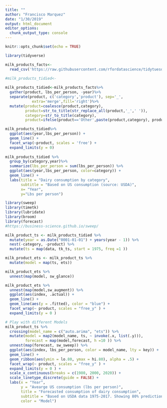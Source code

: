 ```yaml
---
title: ""
author: "Francisco Marquez"
date: "1/30/2019"
output: html_document
editor_options: 
  chunk_output_type: console
---
```


```r
knitr::opts_chunk$set(echo = TRUE)
```


```r
library(tidyverse)

milk_products_facts<-
  read_csv('https://raw.githubusercontent.com/rfordatascience/tidytuesday/master/data/2019/2019-01-29/milk_products_facts.csv')
```

```r

#milk_products_tidied<-
  
milk_products_tidied<-milk_products_facts%>%
  gather(product, lbs_per_person, -year)%>%
  separate(product, c('category','product'), sep='_',
            extra='merge',fill='right')%>%
  mutate(product=coalesce(product,category),
         product=str_to_title(str_replace_all(product,'_',' ')),
         category=str_to_title(category),
         product=ifelse(product=='Other',paste(product,category), product))

milk_products_tidied%>%
  ggplot(aes(year,lbs_per_person)) +
  geom_line() +
  facet_wrap(~product, scales = 'free') + 
  expand_limits(y = 0)
  
milk_products_tidied %>%
  group_by(category,year)%>%
  summarize(lbs_per_person = sum(lbs_per_person)) %>%
  ggplot(aes(year,lbs_per_person, color=category)) +
  geom_line() +
  labs(title = "Dairy consumption by category",
       subtitle = "Based on US consumption (source: USDA)",
       x= "Year",
       y="Lbs per person")

```
```r
library(sweep)
library(timetk)
library(lubridate)
library(broom)
library(forecast)
#https://business-science.github.io/sweep/

milk_product_ts <- milk_products_tidied %>%
  mutate(year = as.Date("0001-01-01") + years(year - 1)) %>%
  nest(-category, -product) %>%
  mutate(ts = map(data, tk_ts, start = 1975, freq =1 ))

milk_product_ets <- milk_product_ts %>%
  mutate(model = map(ts, ets))

milk_product_ets %>%
  unnest(map(model, sw_glance))

milk_product_ets %>%
  unnest(map(model,sw_augment)) %>%
  ggplot(aes(index, .actual)) + 
  geom_line() +
  geom_line(aes(y = .fitted), color = "blue") +
  facet_wrap(~ product, scales = "free_y" ) +
  expand_limits(y = 0 )

# Play with different Models
milk_product_ts %>%
  crossing(model_name = c("auto.arima", "ets")) %>%
  mutate(model = map2(model_name, ts, ~ invoke(.x, list(.y))),
         forecast = map(model,forecast, h =10 )) %>%
  unnest(map(forecast, sw_sweep)) %>%
  ggplot(aes(index, lbs_per_person, color = model_name, lty = key)) + 
  geom_line() +
  geom_ribbon(aes(ymin = lo.80, ymax = hi.80), alpha = .5) +
  facet_wrap(~ product, scales = "free_y" ) +
  expand_limits(y = 0 ) +
  scale_x_continuous(breaks = c(1980, 2000, 2020)) + 
  scale_linetype_discrete(guide = FALSE) + 
  labs(x = "Year",
       y = "Avearge US consumption (lbs per person)",
       title = "Forecasted consumption of dairy consumption",
       subtitle = "Based on USDA data 1975-2017. Showing 80% prediction intervals.",
       color = "Model")
```














